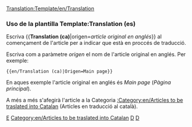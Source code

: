 <noinclude>[[Translation:Template/en/Translation]]</noinclude>{{en/Ambox| type  = notice
| image = en/Wiki letter.png
| text  = Aquest article s'està traduïnt de l'anglés. Pots col·laborar ajudant en la [{{SERVER}}{{localurl:{{NAMESPACE}}:{{PAGENAME}}|action=edit}} edició].
<p>Utilitze el [[en/Wiki/Manual of Style|Manual d'Estil]] par a una correcta redacció.<br/>
Recorde llevar aquesta plantilla un cop l'article estiga correctament traduït.<br/>
<strong>Article original en anglés:</strong> <includeonly>[{{SERVER}}{{localurl:{{NAMESPACE}}:{{{origen}}}|action=view}} {{{origen}}}]</includeonly></p>
}}
<includeonly>[[Category:en/Templates|E]][[Category:en/Articles to be traslated into Catalan]]</includeonly>

<noinclude>
===Uso de la plantilla Template:Translation (es)===
Escriva <nowiki>{{</nowiki>'''Translation (ca)'''|origen=''article original en anglés''<nowiki>}}</nowiki> al començament de l'article per a indicar que està en proccés de traducció.
<p>Escriva com a paràmetre ''origen'' el nom de l'article original en anglés. Per exemple:</p>
<pre>{{en/Translation (ca)|Origen=Main page}}</pre>
En aques exemple l'article original en anglés és ''Main page'' (''Pàgina principal'').
<p>A més a més s'afegirà l'article a la Categoria [[:Category:en/Articles to be traslated into Catalan]] (Articles en traducció al català).</p>

[[Category:en/Templates|D]][[Category:en/Message boxes|D]]</noinclude>